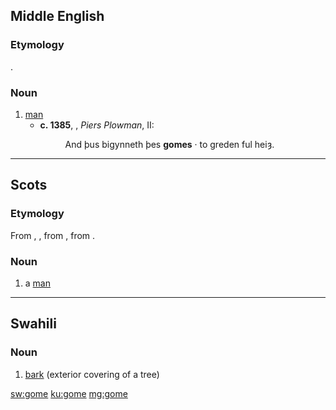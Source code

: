 ==Middle English==
===Etymology===
{{etyl|ang|enm}} {{term|goma|lang=ang}}.

===Noun===
{{head|enm|noun}}

# [[man]]
#*'''c. 1385''', {{w|William Langland}}, ''Piers Plowman'', II:
#*:And þus bigynneth þes '''gomes''' · to greden ful heiȝ.

----

==Scots==

===Etymology===
From {{etyl|enm|sco}} {{term|gome|lang=enm}}, {{term|gume|lang=enm}}, from {{etyl|ang|sco}} {{term|guma||man, lord, hero|lang=ang}}, from {{etyl|gem-pro|sco}} {{m|gem-pro|*gumô||man}}.

===Noun===
{{sco-noun}}

# a [[man]]

----

==Swahili==

===Noun===
{{head|sw|noun|g=s}}

# [[bark]] (exterior covering of a tree)

{{tbot entry|Swahili|bark|2007|November}}

[[sw:gome]]
[[ku:gome]]
[[mg:gome]]